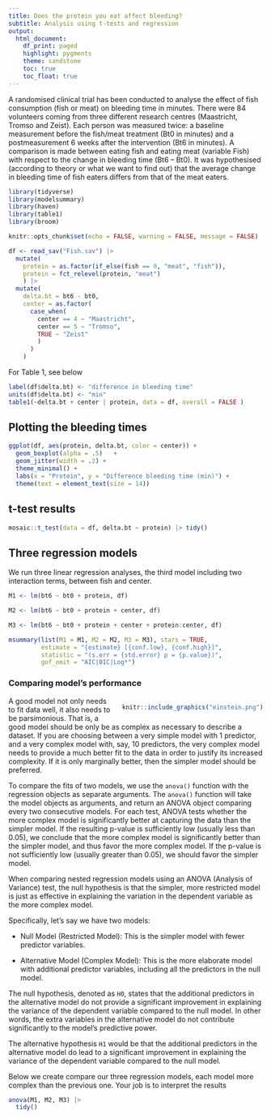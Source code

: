 ```yaml
---
title: Does the protein you eat affect bleeding?
subtitle: Analysis using t-tests and regression
output: 
  html_document:
    df_print: paged
    highlight: pygments
    theme: sandstone
    toc: true
    toc_float: true
---
```


A randomised clinical trial has been conducted to analyse the effect of fish consumption (fish or meat) on bleeding time in minutes. There were 84 volunteers coming from three different research centres (Maastricht, Tromso and Zeist). Each person was measured twice: a baseline measurement before the fish/meat treatment (Bt0 in minutes) and a postmeasurement 6 weeks after the intervention (Bt6 in minutes). A comparison is made between eating fish and eating meat (variable Fish) with respect to the change in bleeding time (Bt6 -- Bt0). It was hypothesised (according to theory or what we want to find out) that the average change in bleeding time of fish eaters differs from that of the meat eaters.

```r
library(tidyverse)
library(modelsummary)
library(haven)
library(table1)
library(broom)

knitr::opts_chunk$set(echo = FALSE, warning = FALSE, message = FALSE)

df <- read_sav("Fish.sav") |> 
  mutate(
    protein = as.factor(if_else(fish == 0, "meat", "fish")), 
    protein = fct_relevel(protein, "meat")
    ) |> 
  mutate(
    delta.bt = bt6 - bt0,
    center = as.factor(
      case_when(
        center == 4 ~ "Maastricht", 
        center == 5 ~ "Tromso", 
        TRUE ~ "Zeist"
        )
      )
    )


```

For Table 1, see below

```r

label(df$delta.bt) <- "difference in bleeding time"
units(df$delta.bt) <- "min"
table1(~delta.bt + center | protein, data = df, overall = FALSE )


```

## Plotting the bleeding times

```r
ggplot(df, aes(protein, delta.bt, color = center)) + 
  geom_boxplot(alpha = .5)   + 
  geom_jitter(width = .2) + 
  theme_minimal() + 
  labs(x = "Protein", y = "Difference bleeding time (min)") + 
  theme(text = element_text(size = 14))
```

## t-test results

```r
mosaic::t_test(data = df, delta.bt ~ protein) |> tidy()
```

## Three regression models

We run three linear regression analyses, the third model including two interaction terms, between fish and center.

```r


M1 <- lm(bt6 ~ bt0 + protein, df)

M2 <- lm(bt6 ~ bt0 + protein + center, df)

M3 <- lm(bt6 ~ bt0 + protein + center + protein:center, df)

msummary(list(M1 = M1, M2 = M2, M3 = M3), stars = TRUE, 
         estimate = "{estimate} [{conf.low}, {conf.high}]",
         statistic = "(s.err = {std.error} p = {p.value})",
         gof_omit = "AIC|BIC|Log*")

```

### Comparing model's performance


<div style= "float:right;position: relative; margin-left: 20px">
```r
knitr::include_graphics("einstein.png")
```
</div>


A good model not only needs to fit data well, it also needs to be parsimonious. That is, a good model should be only be as complex as necessary to describe a dataset. If you are choosing between a very simple model with 1 predictor, and a very complex model with, say, 10 predictors, the very complex model needs to provide a much better fit to the data in order to justify its increased complexity. If it is only marginally better, then the simpler model should be preferred.

To compare the fits of two models, we use the `anova()` function with the regression objects as separate arguments. The `anova()` function will take the model objects as arguments, and return an ANOVA object comparing every two consecutive models. For each test, ANOVA tests whether the more complex model is significantly better at capturing the data than the simpler model. If the resulting p-value is sufficiently low (usually less than 0.05), we conclude that the more complex model is significantly better than the simpler model, and thus favor the more complex model. If the p-value is not sufficiently low (usually greater than 0.05), we should favor the simpler model.

When comparing nested regression models using an ANOVA (Analysis of Variance) test, the null hypothesis is that the simpler, more restricted model is just as effective in explaining the variation in the dependent variable as the more complex model.

Specifically, let's say we have two models:

-   Null Model (Restricted Model): This is the simpler model with fewer predictor variables.

-   Alternative Model (Complex Model): This is the more elaborate model with additional predictor variables, including all the predictors in the null model.

The null hypothesis, denoted as `H0`, states that the additional predictors in the alternative model do not provide a significant improvement in explaining the variance of the dependent variable compared to the null model. In other words, the extra variables in the alternative model do not contribute significantly to the model's predictive power.

The alternative hypothesis `H1` would be that the additional predictors in the alternative model do lead to a significant improvement in explaining the variance of the dependent variable compared to the null model.

Below we create compare our three regression models, each model more complex than the previous one. Your job is to interpret the results

```r
anova(M1, M2, M3) |> 
  tidy()
```
